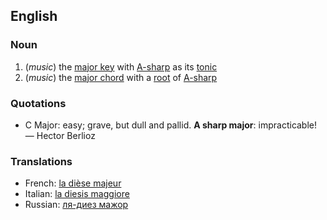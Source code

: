 ==English==
===Noun===
# (''music'') the [[major key]] with [[A-sharp]] as its [[tonic]]
# (''music'') the [[major chord]] with a [[root]] of [[A-sharp]]

===Quotations===
*C Major: easy; grave, but dull and pallid.  '''A sharp major''': impracticable! &mdash; Hector Berlioz

===Translations===
*French: [[la dièse majeur]]
*Italian: [[la diesis maggiore]]
*Russian: [[ля-диез мажор]]